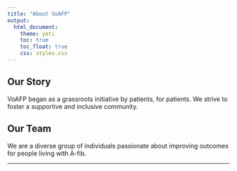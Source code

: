 ```yaml
---
title: "About VoAFP"
output:
  html_document:
    theme: yeti
    toc: true
    toc_float: true
    css: styles.css
---
```


## Our Story

VoAFP began as a grassroots initiative by patients, for patients. We strive to foster a supportive and inclusive community.

## Our Team

We are a diverse group of individuals passionate about improving outcomes for people living with A-fib.

---